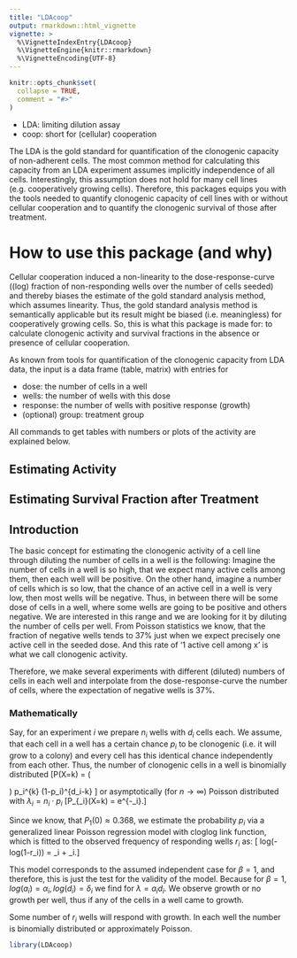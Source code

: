 ```yaml
---
title: "LDAcoop"
output: rmarkdown::html_vignette
vignette: >
  %\VignetteIndexEntry{LDAcoop}
  %\VignetteEngine{knitr::rmarkdown}
  %\VignetteEncoding{UTF-8}
---
```


```r
knitr::opts_chunk$set(
  collapse = TRUE,
  comment = "#>"
)
```

 - LDA: limiting dilution assay
 - coop: short for (cellular) cooperation

The LDA is the gold standard for quantification of the clonogenic capacity of 
non-adherent cells. 
The most common method for calculating this capacity from an LDA experiment 
assumes implicitly independence of all cells. Interestingly, this assumption 
does not hold for many cell lines (e.g. cooperatively growing cells). 
Therefore, this packages equips you with the tools needed to quantify 
clonogenic capacity of cell lines with or without cellular cooperation 
and to quantify the clonogenic survival of those after treatment.

# How to use this package (and why)

Cellular cooperation induced a non-linearity to the dose-response-curve 
((log) fraction of non-responding wells over the number of cells seeded)
and 
thereby biases the estimate of the gold standard analysis method, which assumes
linearity. 
Thus, the gold standard analysis method is semantically applicable 
but its result might be biased (i.e. meaningless) for cooperatively growing 
cells. 
So, this is what this package is made for: to calculate clonogenic activity 
and survival fractions in the absence or presence of cellular cooperation.

As known from tools for quantification of the clonogenic capacity from LDA data, 
the input is a data frame (table, matrix) with entries for 

 - dose: the number of cells in a well
 - wells: the number of wells with this dose
 - response: the number of wells with positive response (growth)
 - (optional) group: treatment group
 
All commands to get tables with numbers or plots of the activity are explained 
below.

## Estimating Activity



## Estimating Survival Fraction after Treatment


## Introduction

The basic concept for estimating the clonogenic activity of a cell line through
diluting the number of cells in a well is the following: 
Imagine the number of cells in a well is so high, 
that we expect many active cells among them, then each well will be positive. 
On the other hand, imagine a number of cells which is
so low, that the chance of an active cell in a well is very low, then most 
wells will be negative. 
Thus, in between there will be some dose of cells in a well, where some wells
are going to be positive and others negative. We are interested in this range 
and we are looking for it by diluting the number of cells per well.
From Poisson statistics we know, 
that the fraction of negative wells tends to 37% just when we expect 
precisely one active cell in the seeded dose. And this rate of '1 active cell 
among x' is what we call clonogenic activity.

Therefore, we make several experiments with different (diluted) numbers of cells
in each well and interpolate from the dose-response-curve the number of cells, 
where the expectation of negative wells is 37%.

### Mathematically

Say, for an experiment $i$ we prepare $n_i$ wells with $d_i$ cells each. 
We assume, that each cell in a well has a certain chance $p_i$ to be 
clonogenic (i.e. it will grow to a colony) and 
every cell has this identical chance independently from each other.
Thus, the number of clonogenic cells in a well is binomially distributed
\[P(X=k) = \left( \begin{matrix} d_i \\ k \end{matrix}\right) 
p_i^{k} (1-p_i)^{d_i-k} \]
or asymptotically (for $n \to \infty$) Poisson distributed with 
$\lambda_i = n_i \cdot p_i$
\[P_{\lambda_i}(X=k) = \frac{\lambda_i^k}{k!} e^{-\lambda_i}.\]

Since we know, that $P_1(0) \approx 0.368$, we estimate the probability $p_i$ 
via a generalized linear Poisson regression model with cloglog link function, 
which is fitted to the
observed frequency of responding wells $r_i$ as:
\[ log(-log(1-r_i)) = \alpha_i + \beta \cdot \delta_i.\]

This model corresponds to the assumed independent case for $\beta = 1$, and 
therefore, this is just the test for the validity of the model. 
Because for $\beta = 1, log(a_i) = \alpha_i, log(d_i) = \delta_i$ we find
\begin{align*}
log(-log(1-r_i)) &= \alpha_i + \delta_i \\
-log(1-r_i) &= a_i \cdot d_i \\
log(1-r_i) &= - a_i d_i \\
1-r_i &= e^{- a_i d_i}\\
P_{\lambda}(k=0) = e^{-\lambda} 
\end{align*}
for $\lambda = a_i d_i$.
We observe growth or no growth per well, thus if any of the cells in a well 
came to growth.

Some 
number of $r_i$ wells will respond with growth.
In each well the number is binomially distributed or approximately Poisson.



```r
library(LDAcoop)
```

